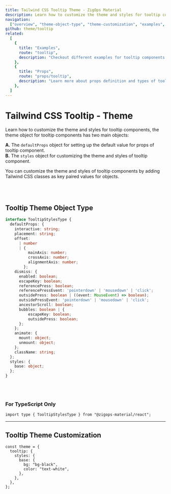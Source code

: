 ```yaml
---
title: Tailwind CSS Tooltip Theme - ZigOps Material
description: Learn how to customize the theme and styles for tooltip components.
navigation:
  ["overview", "theme-object-type", "theme-customization", "examples", "props"]
github: theme/tooltip
related:
  [
    {
      title: "Examples",
      route: "tooltip",
      description: "Checkout different examples for tooltip components.",
    },
    {
      title: "Props",
      route: "props/tooltip",
      description: "Learn more about props definition and types of tooltip components.",
    },
  ]
---
```


# Tailwind CSS Tooltip - Theme

<span id="overview" className="scroll-mt-48" />

Learn how to customize the theme and styles for tooltip components, the theme object for tooltip components has two main objects:

**A.** The <Code>defaultProps</Code> object for setting up the default value for props of tooltip component.<br />
**B.** The <Code>styles</Code> object for customizing the theme and styles of tooltip component.<br />

You can customize the theme and styles of tooltip components by adding Tailwind CSS classes as key paired values for objects.

<br />
<br />

## Tooltip Theme Object Type

<span id="theme-object-type" className="scroll-mt-48" />

```ts
interface TooltipStylesType {
  defaultProps: {
    interactive: string;
    placement: string;
    offset:
      | number
      | {
          mainAxis: number;
          crossAxis: number;
          alignmentAxis: number;
        };
    dismiss: {
      enabled: boolean;
      escapeKey: boolean;
      referencePress: boolean;
      referencePressEvent: 'pointerdown' | 'mousedown' | 'click';
      outsidePress: boolean | ((event: MouseEvent) => boolean);
      outsidePressEvent: 'pointerdown' | 'mousedown' | 'click';
      ancestorScroll: boolean;
      bubbles: boolean | {
          escapeKey: boolean;
          outsidePress: boolean;
      };
    };
    animate: {
      mount: object;
      unmount: object;
    };
    className: string;
  };
  styles: {
    base: object;
  };
}
```

<br />
<br />

### For TypeScript Only

```tsx
import type { TooltipStylesType } from "@zigops-material/react";
```

---

## Tooltip Theme Customization

<span id="theme-customization" className="scroll-mt-48" />

```tsx
const theme = {
  tooltip: {
    styles: {
      base: {
        bg: "bg-black",
        color: "text-white",
      },
    },
  },
};
```

<span id="examples" className="scroll-mt-48" />
<span id="props" className="scroll-mt-48" />

